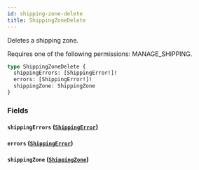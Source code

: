 ```yaml
---
id: shipping-zone-delete
title: ShippingZoneDelete
---
```



Deletes a shipping zone. 

Requires one of the following permissions: MANAGE_SHIPPING.

```graphql
type ShippingZoneDelete {
  shippingErrors: [ShippingError!]!
  errors: [ShippingError!]!
  shippingZone: ShippingZone
}
```


### Fields

#### `shippingErrors` ([`ShippingError`](../../../developer/api-reference/objects/shipping-error))




#### `errors` ([`ShippingError`](../../../developer/api-reference/objects/shipping-error))




#### `shippingZone` ([`ShippingZone`](../../../developer/api-reference/objects/shipping-zone))






